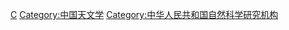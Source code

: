 {{Commonscat|Observatories in China}}

[[Category:各国天文台|C]]
[[Category:中国天文学|Category:中国天文学]]
[[Category:中华人民共和国自然科学研究机构|Category:中华人民共和国自然科学研究机构]]